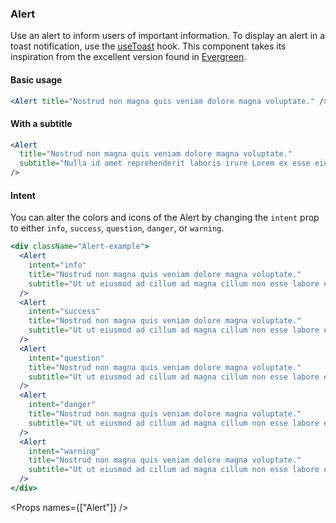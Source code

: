 
<Nav title="Alert" />

<SEO title="Alert" />

<Container>
<Article sidebar={[
  { id: 'Alert', name: 'Alert' },
  { id: 'Basic usage', name: 'Basic usage' },
  { id: 'With a subtitle', name: 'With a subtitle' },
  { id: 'Intent', name: 'Intent options'},
  { id: 'Props', name: 'API'}
]}>

# Alert

Use an alert to inform users of important information. To display an alert in a toast notification, use the [useToast](/components/toast) hook. This component takes its inspiration from the excellent version found in [Evergreen](https://evergreen.segment.com/components/alert).

#### Basic usage

```jsx expanded
<Alert title="Nostrud non magna quis veniam dolore magna voluptate." />
```

#### With a subtitle

```jsx expanded
<Alert
  title="Nostrud non magna quis veniam dolore magna voluptate."
  subtitle="Nulla id amet reprehenderit laboris irure Lorem ex esse eiusmod eiusmod occaecat officia. Quis in reprehenderit dolor veniam id sunt mollit reprehenderit."
/>
```

#### Intent

You can alter the colors and icons of the Alert by changing the `intent` prop to either `info`, `success`, `question`, `danger`, or `warning`.

```jsx
<div className="Alert-example">
  <Alert
    intent="info"
    title="Nostrud non magna quis veniam dolore magna voluptate."
    subtitle="Ut ut eiusmod ad cillum ad magna cillum non esse labore exercitation qui minim minim."
  />
  <Alert
    intent="success"
    title="Nostrud non magna quis veniam dolore magna voluptate."
    subtitle="Ut ut eiusmod ad cillum ad magna cillum non esse labore exercitation qui minim minim."
  />
  <Alert
    intent="question"
    title="Nostrud non magna quis veniam dolore magna voluptate."
    subtitle="Ut ut eiusmod ad cillum ad magna cillum non esse labore exercitation qui minim minim."
  />
  <Alert
    intent="danger"
    title="Nostrud non magna quis veniam dolore magna voluptate."
    subtitle="Ut ut eiusmod ad cillum ad magna cillum non esse labore exercitation qui minim minim."
  />
  <Alert
    intent="warning"
    title="Nostrud non magna quis veniam dolore magna voluptate."
    subtitle="Ut ut eiusmod ad cillum ad magna cillum non esse labore exercitation qui minim minim."
  />
</div>
```

<Props names={["Alert"]} />

</Article>
</Container>
